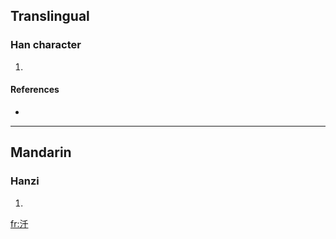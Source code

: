 ==Translingual==

===Han character===
{{Han char|rn=85|rad=水|as=03|sn=6|four=|canj=水竹十 (EHJ)}}

# {{defn|Han|sort=水03}}

====References====
* {{Han ref|kx=0605.120|dkj=17131|hdz=31552.040|uh=6C58|ud=27736}}

----

==Mandarin==

===Hanzi===
{{cmn-hanzi|pin=[[qiān]] ([[qian1]]), [[wā]] ([[wa1]]), [[wù]] ([[wu4]]), [[yū]] ([[yu1]])|wg=ch'ien<sup>1</sup>, wa<sup>1</sup>, wu<sup>4</sup>, yü<sup>1</sup>}}

# {{defn|Mandarin}}

[[fr:汘]]